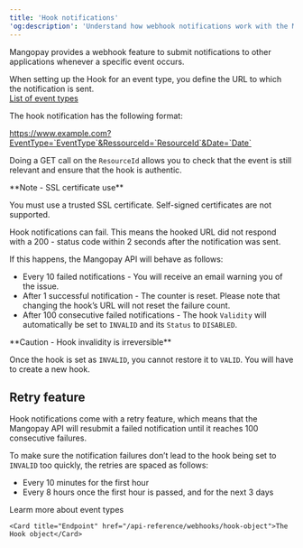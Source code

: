 ```yaml
---
title: 'Hook notifications'  
'og:description': 'Understand how webhook notifications work with the Mangopay API, with an example format and notes on retries.'  
---
```


Mangopay provides a webhook feature to submit notifications to other applications whenever a specific event occurs.  

When setting up the Hook for an event type, you define the URL to which the notification is sent.  
<a href="#">List of event types</a>  

The hook notification has the following format:

<Info> https://www.example.com?EventType=`EventType`&RessourceId=`ResourceId`&Date=`Date`</Info>  

Doing a GET call on the `ResourceId` allows you to check that the event is still relevant and ensure that the hook is authentic.  

<Note>  
**Note - SSL certificate use** 
  
You must use a trusted SSL certificate. Self-signed certificates are not supported.  
</Note>  

Hook notifications can fail. This means the hooked URL did not respond with a 200 - status code within 2 seconds after the notification was sent.  

If this happens, the Mangopay API will behave as follows:  
- Every 10 failed notifications - You will receive an email warning you of the issue.  
- After 1 successful notification - The counter is reset. Please note that changing the hook’s URL will not reset the failure count.  
- After 100 consecutive failed notifications - The hook `Validity` will automatically be set to `INVALID` and its `Status` to `DISABLED`.  

<Warning>  
**Caution - Hook invalidity is irreversible** 
  
Once the hook is set as `INVALID`, you cannot restore it to `VALID`. You will have to create a new hook.  
</Warning>  

## Retry feature  

Hook notifications come with a retry feature, which means that the Mangopay API will resubmit a failed notification until it reaches 100 consecutive failures.  

To make sure the notification failures don’t lead to the hook being set to `INVALID` too quickly, the retries are spaced as follows:  
- Every 10 minutes for the first hour  
- Every 8 hours once the first hour is passed, and for the next 3 days 

<CardGroup col={2}> 
    <Card title="Webhooks" href="/webhooks/event-types">Learm more about event types</Card>

    <Card title="Endpoint" href="/api-reference/webhooks/hook-object">The Hook object</Card>  
</CardGroup>